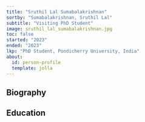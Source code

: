 ```yaml
---
title: "Sruthil Lal Sumabalakrishnan"
sortby: "Sumabalakrishnan, Sruthil Lal"
subtitle: "Visiting PhD Student"
image: sruthil_lal_sumabalakrishnan.jpg
toc: false
started: "2023"
ended: "2023"
lkp: "PhD Student, Pondicherry University, India"
about:
  id: person-profile
  template: jolla
---
```


:::{#person-profile}
:::

## Biography

## Education